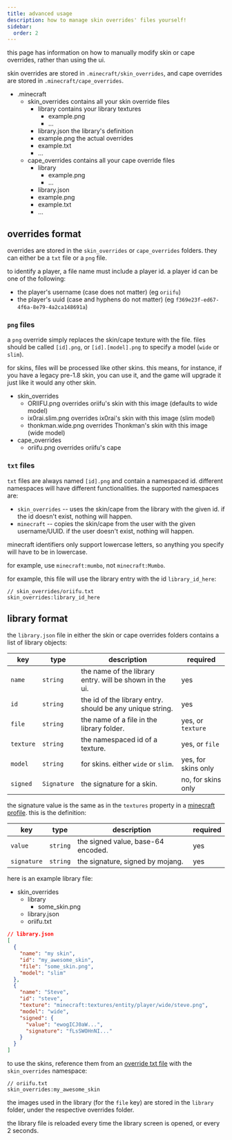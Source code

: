 ```yaml
---
title: advanced usage
description: how to manage skin overrides' files yourself!
sidebar:
  order: 2
---
```



this page has information on how to manually modify skin or cape overrides, rather than using the ui.

skin overrides are stored in `.minecraft/skin_overrides`, and cape overrides are stored in `.minecraft/cape_overrides`.

<FileTree>

- .minecraft
  - skin_overrides contains all your skin override files
    - library contains your library textures
      - example.png
      - ...
    - library.json the library's definition
    - example.png the actual overrides
    - example.txt
    - ...
  - cape_overrides contains all your cape override files
    - library
      - example.png
      - ...
    - library.json
    - example.png
    - example.txt
    - ...

</FileTree>

## overrides format

overrides are stored in the `skin_overrides` or `cape_overrides` folders. they can either be a `txt` file or a `png` file.

to identify a player, a file name must include a player id. a player id can be one of the following:

- the player's username (case does not matter) (eg `oriifu`)
- the player's uuid (case and hyphens do not matter) (eg `f369e23f-ed67-4f6a-8e79-4a2ca148691a`)

### `png` files

a `png` override simply replaces the skin/cape texture with the file. files should be called `[id].png`, or `[id].[model].png` to specify a model (`wide` or `slim`).

for skins, files will be processed like other skins. this means, for instance, if you have a legacy pre-1.8 skin, you can use it, and the game will upgrade it just like it would any other skin.

<FileTree>

- skin_overrides
  - ORIIFU.png overrides oriifu's skin with this image (defaults to wide model)
  - ix0rai.slim.png overrides ix0rai's skin with this image (slim model)
  - thonkman.wide.png overrides Thonkman's skin with this image (wide model)
- cape_overrides
  - oriifu.png overrides oriifu's cape

</FileTree>

### `txt` files

`txt` files are always named `[id].png` and contain a namespaced id. different namespaces will have different functionalities. the supported namespaces are:

- `skin_overrides` -- uses the skin/cape from the library with the given id. if the id doesn't exist, nothing will happen.
- `minecraft` -- copies the skin/cape from the user with the given username/UUID. if the user doesn't exist, nothing will happen.

<Aside type="caution">

minecraft identifiers only support lowercase letters, so anything you specify will have to be in lowercase.

for example, use `minecraft:mumbo`, not `minecraft:Mumbo`.

</Aside>

for example, this file will use the library entry with the id `library_id_here`:

```
// skin_overrides/oriifu.txt
skin_overrides:library_id_here
```

## library format

the `library.json` file in either the skin or cape overrides folders contains a list of library objects:

| key       | type        | description                                               | required            |
| --------- | ----------- | --------------------------------------------------------- | ------------------- |
| `name`    | `string`    | the name of the library entry. will be shown in the ui.   | yes                 |
| `id`      | `string`    | the id of the library entry. should be any unique string. | yes                 |
| `file`    | `string`    | the name of a file in the library folder.                 | yes, or `texture`   |
| `texture` | `string`    | the namespaced id of a texture.                           | yes, or `file`      |
| `model`   | `string`    | for skins. either `wide` or `slim`.                       | yes, for skins only |
| `signed`  | `Signature` | the signature for a skin.                                 | no, for skins only  |

the signature value is the same as in the `textures` property in a [minecraft profile](https://sessionserver.mojang.com/session/minecraft/profile/f369e23fed674f6a8e794a2ca148691a?unsigned=false). this is the definition:

| key         | type     | description                        | required |
| ----------- | -------- | ---------------------------------- | -------- |
| `value`     | `string` | the signed value, base-64 encoded. | yes      |
| `signature` | `string` | the signature, signed by mojang.   | yes      |

here is an example library file:

<FileTree>

- skin_overrides
  - library
    - some_skin.png
  - library.json
  - oriifu.txt

</FileTree>

```json
// library.json
[
  {
    "name": "my skin",
    "id": "my_awesome_skin",
    "file": "some_skin.png",
    "model": "slim"
  },
  {
    "name": "Steve",
    "id": "steve",
    "texture": "minecraft:textures/entity/player/wide/steve.png",
    "model": "wide",
    "signed": {
      "value": "ewogICJ0aW...",
      "signature": "fLsSWOHnNI..."
    }
  }
]
```

to use the skins, reference them from an [override txt file](#txt-files) with the `skin_overrides` namespace:

```
// oriifu.txt
skin_overrides:my_awesome_skin
```

the images used in the library (for the `file` key) are stored in the `library` folder, under the respective overrides folder.

the library file is reloaded every time the library screen is opened, or every 2 seconds.
